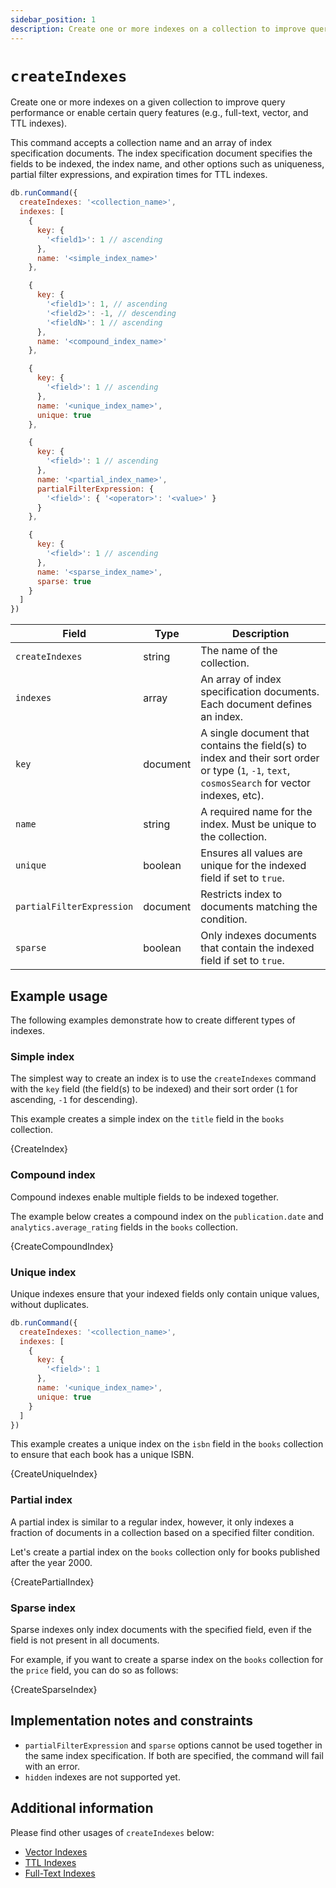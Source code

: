 ```yaml
---
sidebar_position: 1
description: Create one or more indexes on a collection to improve query performance and enable certain query features.
---
```


# `createIndexes`


<!-- Category for Command "Administrative, Diagnostic, and Utility Commands" should be organized per folder as present in the compatibility document -->

<!-- Short description of the command and its usage. -->

Create one or more indexes on a given collection to improve query performance or enable certain query features (e.g., full-text, vector, and TTL indexes).

<!-- Syntax structure of the command here if there are no variations, types, or usage examples to command. Otherwise, use syntax inside subcategories-->

<!-- markdownlint-disable MD033 -->

This command accepts a collection name and an array of index specification documents.
The index specification document specifies the fields to be indexed, the index name, and other options such as uniqueness, partial filter expressions, and expiration times for TTL indexes.

```js
db.runCommand({
  createIndexes: '<collection_name>',
  indexes: [
    {
      key: {
        '<field1>': 1 // ascending
      },
      name: '<simple_index_name>'
    },

    {
      key: {
        '<field1>': 1, // ascending
        '<field2>': -1, // descending
        '<fieldN>': 1 // ascending
      },
      name: '<compound_index_name>'
    },

    {
      key: {
        '<field>': 1 // ascending
      },
      name: '<unique_index_name>',
      unique: true
    },

    {
      key: {
        '<field>': 1 // ascending
      },
      name: '<partial_index_name>',
      partialFilterExpression: {
        '<field>': { '<operator>': '<value>' }
      }
    },

    {
      key: {
        '<field>': 1 // ascending
      },
      name: '<sparse_index_name>',
      sparse: true
    }
  ]
})
```

<!-- majorly fields such as arguments, modifiers, stage, operators, parameters, options supported by the command in a table (if necessary or available). Takes in the following parameters: -->

| Field                     | Type     | Description                                                                                                                                     |
| ------------------------- | -------- | ----------------------------------------------------------------------------------------------------------------------------------------------- |
| `createIndexes`           | string   | The name of the collection.                                                                                                                     |
| `indexes`                 | array    | An array of index specification documents. Each document defines an index.                                                                      |
| `key`                     | document | A single document that contains the field(s) to index and their sort order or type (`1`, `-1`, `text`, `cosmosSearch` for vector indexes, etc). |
| `name`                    | string   | A required name for the index. Must be unique to the collection.                                                                                |
| `unique`                  | boolean  | Ensures all values are unique for the indexed field if set to `true`.                                                                           |
| `partialFilterExpression` | document | Restricts index to documents matching the condition.                                                                                            |
| `sparse`                  | boolean  | Only indexes documents that contain the indexed field if set to `true`.                                                                         |

## Example usage

The following examples demonstrate how to create different types of indexes.

### Simple index

The simplest way to create an index is to use the `createIndexes` command with the `key` field (the field(s) to be indexed) and their sort order (`1` for ascending, `-1` for descending).

This example creates a simple index on the `title` field in the `books` collection.

<CodeBlock language="js">{CreateIndex}</CodeBlock>

### Compound index

Compound indexes enable multiple fields to be indexed together.

The example below creates a compound index on the `publication.date` and `analytics.average_rating` fields in the `books` collection.

<CodeBlock language="js">{CreateCompoundIndex}</CodeBlock>

### Unique index

Unique indexes ensure that your indexed fields only contain unique values, without duplicates.

```js
db.runCommand({
  createIndexes: '<collection_name>',
  indexes: [
    {
      key: {
        '<field>': 1
      },
      name: '<unique_index_name>',
      unique: true
    }
  ]
})
```

This example creates a unique index on the `isbn` field in the `books` collection to ensure that each book has a unique ISBN.

<CodeBlock language="js">{CreateUniqueIndex}</CodeBlock>

### Partial index

A partial index is similar to a regular index, however, it only indexes a fraction of documents in a collection based on a specified filter condition.

Let's create a partial index on the `books` collection only for books published after the year 2000.

<CodeBlock language="js">{CreatePartialIndex}</CodeBlock>

### Sparse index

Sparse indexes only index documents with the specified field, even if the field is not present in all documents.

For example, if you want to create a sparse index on the `books` collection for the `price` field, you can do so as follows:

<CodeBlock language="js">{CreateSparseIndex}</CodeBlock>

## Implementation notes and constraints

<!-- If there are any known or unique information about command behavior, limitations, or contraints, list them here -->

- `partialFilterExpression` and `sparse` options cannot be used together in the same index specification. If both are specified, the command will fail with an error.
- `hidden` indexes are not supported yet.

## Additional information

<!-- Include and link to other related materials or information here -->

Please find other usages of `createIndexes` below:

- [Vector Indexes](../../guides/vector-search.mdx)
- [TTL Indexes](../../guides/ttl-indexes.mdx)
- [Full-Text Indexes](../../guides/full-text-search.mdx)

<!-- markdownlint-enable MD033 -->
